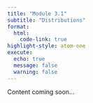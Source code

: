 ```yaml
---
title: "Module 3.1"
subtitle: "Distributions"
format: 
  html:
    code-link: true
highlight-style: atom-one
execute:
  echo: true
  message: false
  warning: false
---
```


Content coming soon...

